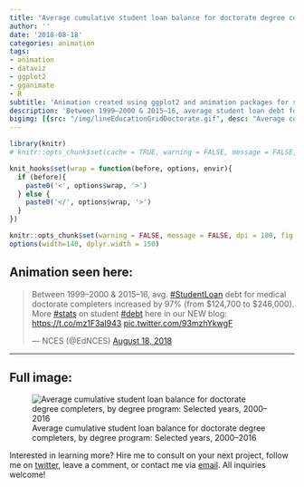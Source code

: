 ```yaml
---
title: "Average cumulative student loan balance for doctorate degree completers, by degree program: Selected years, 2000–2016"
author: ''
date: '2018-08-18'
categories: animation
tags:
- animation
- dataviz
- ggplot2
- gganimate
- R
subtitle: 'Animation created using ggplot2 and animation packages for social media distribution'
description: 'Between 1999–2000 & 2015–16, average student loan debt for medical doctorate completers increased by 97% (from $124,700 to $246,000).'
bigimg: [{src: "/img/lineEducationGridDoctorate.gif", desc: "Average cumulative student loan balance for doctorate degree completers, by degree program: Selected years, 2000–2016"}]
---
```

  
```r
library(knitr)
# knitr::opts_chunk$set(cache = TRUE, warning = FALSE, message = FALSE, dpi = 180, out.extra='class = "img-responsive"')

```

```r
knit_hooks$set(wrap = function(before, options, envir){
  if (before){
    paste0('<', options$wrap, '>')
  } else {
    paste0('</', options$wrap, '>')
  }
})

knitr::opts_chunk$set(warning = FALSE, message = FALSE, dpi = 180, fig.height = 5, fig.width = 7, fig.align = "center")
options(width=140, dplyr.width = 150)
```

## Animation seen here:


<blockquote class="twitter-tweet" data-lang="en"><p lang="en" dir="ltr">Between 1999–2000 &amp; 2015–16, avg. <a href="https://twitter.com/hashtag/StudentLoan?src=hash&amp;ref_src=twsrc%5Etfw">#StudentLoan</a> debt for medical doctorate completers increased by 97% (from $124,700 to $246,000). More <a href="https://twitter.com/hashtag/stats?src=hash&amp;ref_src=twsrc%5Etfw">#stats</a> on student <a href="https://twitter.com/hashtag/debt?src=hash&amp;ref_src=twsrc%5Etfw">#debt</a> here in our NEW blog: <a href="https://t.co/mz1F3aI943">https://t.co/mz1F3aI943</a> <a href="https://t.co/93mzhYkwgF">pic.twitter.com/93mzhYkwgF</a></p>&mdash; NCES (@EdNCES) <a href="https://twitter.com/EdNCES/status/1030868436027691010?ref_src=twsrc%5Etfw">August 18, 2018</a></blockquote>
<script async src="https://platform.twitter.com/widgets.js" charset="utf-8"></script>



***
  
## Full image:
  
![Average cumulative student loan balance for doctorate degree completers, by degree program: Selected years, 2000–2016](/img/lineEducationGridDoctorate.gif)

Interested in learning more? Hire me to consult on your next project, follow me on [twitter](https://twitter.com/mikeleeco), leave a comment, or contact me via [email](mailto:mdlee12@gmail.com). All inquiries welcome!
  
  